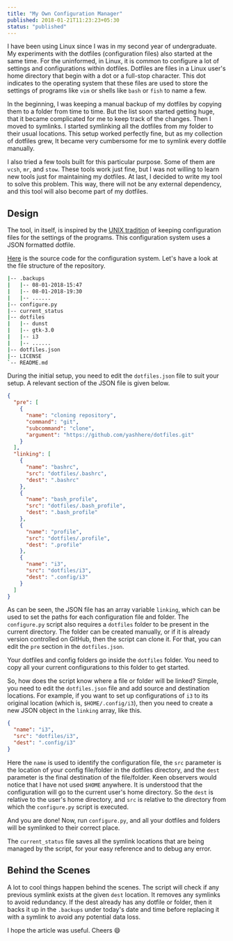 ```yaml
---
title: "My Own Configuration Manager"
published: 2018-01-21T11:23:23+05:30
status: "published"
---
```


I have been using Linux since I was in my second year of undergraduate. My
experiments with the dotfiles (configuration files) also started at the same
time. For the uninformed, in Linux, it is common to configure a lot of settings
and configurations within dotfiles. Dotfiles are files in a Linux user's home
directory that begin with a dot or a full-stop character. This dot indicates to
the operating system that these files are used to store the settings of programs
like `vim` or shells like `bash` or `fish` to name a few.

In the beginning, I was keeping a manual backup of my dotfiles by copying them
to a folder from time to time. But the list soon started getting huge, that it
became complicated for me to keep track of the changes. Then I moved to
symlinks. I started symlinking all the dotfiles from my folder to their usual
locations. This setup worked perfectly fine, but as my collection of dotfiles
grew, It became very cumbersome for me to symlink every dotfile manually.

I also tried a few tools built for this particular purpose. Some of them are
`vcsh`, `mr`, and `stow`. These tools work just fine, but I was not willing to
learn new tools just for maintaining my dotfiles. At last, I decided to write my
tool to solve this problem. This way, there will not be any external dependency,
and this tool will also become part of my dotfiles.

## Design

The tool, in itself, is inspired by the
[UNIX tradition](https://en.wikipedia.org/wiki/Configuration_file#UNIX/Linux) of
keeping configuration files for the settings of the programs. This configuration
system uses a JSON formatted dotfile.

[Here](https://github.com/yashhere/ConMan) is the source code for the
configuration system. Let's have a look at the file structure of the repository.

```sh
|-- .backups
|   |-- 08-01-2018-15:47
|   |-- 08-01-2018-19:30
|   |-- ......
|-- configure.py
|-- current_status
|-- dotfiles
|   |-- dunst
|   |-- gtk-3.0
|   |-- i3
|   |-- ......
|-- dotfiles.json
|-- LICENSE
`-- README.md
```

During the initial setup, you need to edit the `dotfiles.json` file to suit your
setup. A relevant section of the JSON file is given below.

```json
{
  "pre": [
    {
      "name": "cloning repository",
      "command": "git",
      "subcommand": "clone",
      "argument": "https://github.com/yashhere/dotfiles.git"
    }
  ],
  "linking": [
    {
      "name": "bashrc",
      "src": "dotfiles/.bashrc",
      "dest": ".bashrc"
    },
    {
      "name": "bash_profile",
      "src": "dotfiles/.bash_profile",
      "dest": ".bash_profile"
    },
    {
      "name": "profile",
      "src": "dotfiles/.profile",
      "dest": ".profile"
    },
    {
      "name": "i3",
      "src": "dotfiles/i3",
      "dest": ".config/i3"
    }
  ]
}
```

As can be seen, the JSON file has an array variable `linking`, which can be used
to set the paths for each configuration file and folder. The `configure.py`
script also requires a `dotfiles` folder to be present in the current directory.
The folder can be created manually, or if it is already version controlled on
GitHub, then the script can clone it. For that, you can edit the `pre` section
in the `dotfiles.json`.

Your dotfiles and config folders go inside the `dotfiles` folder. You need to
copy all your current configurations to this folder to get started.

So, how does the script know where a file or folder will be linked? Simple, you
need to edit the `dotfiles.json` file and add source and destination locations.
For example, if you want to set up configurations of `i3` to its original
location (which is, `$HOME/.config/i3`), then you need to create a new JSON
object in the `linking` array, like this.

```json
{
  "name": "i3",
  "src": "dotfiles/i3",
  "dest": ".config/i3"
}
```

Here the `name` is used to identify the configuration file, the `src` parameter
is the location of your config file/folder in the dotfiles directory, and the
`dest` parameter is the final destination of the file/folder. Keen observers
would notice that I have not used `$HOME` anywhere. It is understood that the
configuration will go to the current user's home directory. So the `dest` is
relative to the user's home directory, and `src` is relative to the directory
from which the `configure.py` script is executed.

And you are done! Now, run `configure.py`, and all your dotfiles and folders
will be symlinked to their correct place.

The `current_status` file saves all the symlink locations that are being managed
by the script, for your easy reference and to debug any error.

## Behind the Scenes

A lot to cool things happen behind the scenes. The script will check if any
previous symlink exists at the given `dest` location. It removes any symlinks to
avoid redundancy. If the dest already has any dotfile or folder, then it backs
it up in the `.backups` under today's date and time before replacing it with a
symlink to avoid any potential data loss.

I hope the article was useful. Cheers 😄
